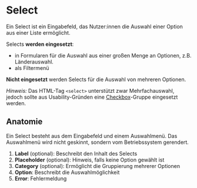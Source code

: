 
# Select

Ein Select ist ein Eingabefeld, das Nutzer:innen die Auswahl einer Option aus einer Liste ermöglicht.

Selects **werden eingesetzt**:

- in Formularen für die Auswahl aus einer großen Menge an Optionen, z.B. Länderauswahl.
- als Filtermenü

**Nicht eingesetzt** werden Selects für die Auswahl von mehreren Optionen.

_Hinweis:_ Das HTML-Tag `<select>` unterstützt zwar Mehrfachauswahl, jedoch sollte aus Usability-Gründen eine [Checkbox](?path=/docs/components-input-checkbox)-Gruppe eingesetzt werden.

<Canvas>
  <Story id="components-input-select--with-default-value" />
</Canvas>

## Anatomie

Ein Select besteht aus dem Eingabefeld und einem Auswahlmenü. Das Auswahlmenü wird nicht geskinnt, sondern vom Betriebssystem gerendert.

<!-- Optional: schematische Darstellung -->

1. **Label** (optional): Beschreibt den Inhalt des Selects
2. **Placeholder** (optional): Hinweis, falls keine Option gewählt ist
3. **Category** (optional): Ermöglicht die Gruppierung mehrerer Optionen
4. **Option**: Beschreibt die Auswahlmöglichkeit
5. **Error**: Fehlermeldung

<!--
## Platzierung

Hier kann beschrieben werden, wie ein Select in verschiedenen Kontexten platziert wird.
-->

<!--
## Inhalt

Hier können Regeln für die Inhalte eines Selects definiert werden, z.B. Wording von Labels und Optionen.
-->
